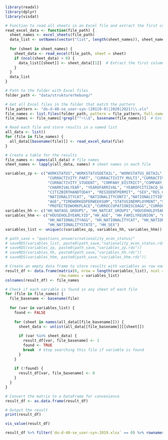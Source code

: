 ```r
library(readxl)
library(dplyr)
library(visdat)
```

```r
# Function to read all sheets in an Excel file and extract the first column
read_excel_data <- function(file_path) {
  sheet_names <- excel_sheets(file_path)
  data_list <- setNames(vector("list", length(sheet_names)), sheet_names)
  
  for (sheet in sheet_names) {
    sheet_data <- read_excel(file_path, sheet = sheet)
    if (ncol(sheet_data) > 0) {
      data_list[[sheet]] <- sheet_data[[1]]  # Extract the first column if not empty
    }
  }
  data_list
}
```

```r
# Path to the folder with Excel files
folder_path <- "data/strukturerhebung/"

# Get all Excel files in the folder that match the pattern
file_pattern <- "do-d-40-se_user-syn-(201[0-9]|2020|2021)\\.xls"
file_names <- list.files(folder_path, pattern = file_pattern, full.names = TRUE, recursive = TRUE)
file_names <- file_names[!grepl("^~\\$", basename(file_names))]  # Exclude temporary files
```

```r
# Read each file and store results in a named list
all_data <- list()
for (file in file_names) {
  all_data[[basename(file)]] <- read_excel_data(file)
}
```
```r
# Create a table for the results
file_names <- names(all_data) # file names
sheet_names <- lapply(all_data, names) # sheet names in each file
```


```r
variables_zp <- c("WORKSTATUS","WORKSTATUSDETAIL", "WORKSTATUS_DETAIL","CURRACTIVITY_FULL",
                   "CURRACTIVITY_PART", "CURRACTIVITY_MULTI","CURRACTIVITY_DISOCC",
                   "CURRACTIVITY_STUDENT", "COMPANY_DISTRICT","COMPANY_CANTON", 
                   "CHARRIVALYEAR", "YEAROFARRIVAL", "YEAROFCITIZACQ_SWISS","MIGRATIONSTATUS",
                   "CITIZBIRTHANDTODAY", "RESIDENTPERMIT", "SEX","RES_CANTON", "NATIONALITYAGG", 
                   "NATIONALITYCAT", "NATIONALITYCONTI","NATIONALITYID", "NATIONALITYSTATE",
                   "AGE","TIMEWORKEDPERWEEKSUM","STATUSINEMPLOYMENT","STATUSINEMPLDETAIL", "STATUSINEMPL_DETAIL",
                   "PROTECTEDWORKPLACE","CURROCCUPATIONISCOAGG","CURROCCUPATIONISCO")
variables_hh <- c("HH_NATAGG_GROUPS", "HH_NATCAT_GROUPS","HOUSEHOLDYEARLYID")
variables_hhm <- c("HOUSEHOLDYEARLYID","HH_AGE", "HH_FAMILYREUNION", "HH_MARITALSTATUS", "HH_CLASSOFMARITALSTATUS",
                   "HH_NATIONALITYAGG", "HH_NATIONALITYCAT", "HH_NATIONALITYCONTI", "HH_NATIONALITYID",
                   "HH_NATIONALITYSTATE", "HH_SEX")
variables_list <- unique(c(variables_zp, variables_hh, variables_hhm))
```

```r
# path_save = "questions_answers/nationality_econ_status/"
# saveRDS(variables_list, paste0(path_save,"nationality_econ_status.rds"))
# saveRDS(variables_zp, paste0(path_save,"variables_zp.rds"))
# saveRDS(variables_hh, paste0(path_save,"variables_hh.rds"))
# saveRDS(variables_hhm, paste0(path_save,"variables_hhm.rds"))
```

```r
# Create an empty data frame to store results with variables as row names
result_df <- data.frame(matrix(0, nrow = length(variables_list), ncol = length(file_names)),
                        row.names = variables_list)
colnames(result_df) <- file_names

# Check if each variable is found in any sheet of each file
for (file in file_names) {
  file_basename <- basename(file)
  
  for (var in variables_list) {
    found <- FALSE
    
    for (sheet in names(all_data[[file_basename]])) {
      sheet_data <- unlist(all_data[[file_basename]][[sheet]])
      
      if (var %in% sheet_data) {
        result_df[var, file_basename] <- 1
        found <- TRUE
        break  # Stop searching this file if variable is found
      }
    }
    
    if (!found) {
      result_df[var, file_basename] <- 0
    }
  }
}
```

```r
# Convert the matrix to a DataFrame for convenience
result_df <- as.data.frame(result_df)

# Output the result
print(result_df)
```

```r
vis_value(result_df)
```
```r
result_df %>% filter(`do-d-40-se_user-syn-2019.xlsx` == 0) %>% rownames(.)
```

